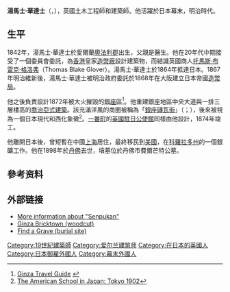 '''湯馬士·華達士'''（{{lang-en|'''Thomas Waters'''}}，{{bd|1842年|7月17日|1898年|2月5日}}），英國土木工程師和建築師。他活躍於日本幕末，明治時代。

== 生平 ==
1842年，湯馬士·華達士於愛爾蘭[[奧法利郡|奧法利郡]]{{link-en|伯爾 (奧法利郡)|Birr, County Offaly|伯爾}}出生，父親是醫生。他在20年代中期接受了一個委員會委託，為[[香港|香港]]皇家[[造幣廠|造幣廠]]設計建築物，而結識英國商人[[托馬斯·布雷克·格洛弗|托馬斯·布雷克·格洛弗]]（Thomas Blake Glover）。湯馬士·華達士於1864年抵達日本。1867年明治維新後，湯馬士·華達士被明治政府委託於1868年在大阪建立日本帝國[[造幣局_(日本)|造幣局]]。

他之後負責設計1872年被大火摧毀的[[銀座|銀座]]區<ref>[http://www.picturetokyo.com/en/city/ginza.html Ginza Travel Guide] {{webarchive|url=https://web.archive.org/web/20080106180743/http://www.picturetokyo.com/en/city/ginza.html |date=2008-01-06 }}</ref>。他重建銀座地區中央大道與一排三層樓高的[[喬治亞式建築|喬治亞式建築]]。該充滿洋風的商圈被稱為「[[銀座磚瓦街|銀座磚瓦街]]」（{{lang|en|Ginza Bricktown}}；{{lang|ja|銀座煉瓦街}}），後來被視為一個日本現代和西化象徵<ref>[http://community.asij.ac.jp/NetCommunity/Page.aspx?pid=538&srcid=530 The American School in Japan: Tokyo 1902]{{dead link|date=2018年1月 |bot=InternetArchiveBot |fix-attempted=yes }}</ref>。[[一番町(千代田區)|一番町]]的[[英國駐日大使館#歷史|英國駐日公使館]]同樣由他設計，1874年竣工。

他離開日本後，曾短暫在中國[[上海|上海]]居住，最終移民到[[美國|美國]]，在[[科羅拉多州|科羅拉多州]]的一個銀礦工作。他在1898年於[[丹佛|丹佛]]去世，墳墓位於丹佛市費爾芒特公墓。

== 參考资料 ==
{{Reflist}}

== 外部链接 ==
*[https://web.archive.org/web/20110721153610/http://www.mint.go.jp/eng/qa/museumqa_01-1.html More information about "Senpukan"]
*[https://web.archive.org/web/20050224162540/http://www.vanderbilt.edu/goyaboy/eas294b/Text/ps1-1.html Ginza Bricktown (woodcut)]
*[http://www.findagrave.com/cgi-bin/fg.cgi?page=gr&GRid=13471828 Find a Grave (burial site)] {{Wayback|url=http://www.findagrave.com/cgi-bin/fg.cgi?page=gr&GRid=13471828 |date=20140419053126 }}

{{日本御雇外國人|state=expanded}}

{{Authority control}}
{{DEFAULTSORT:Waters, Thomas}}
[[Category:19世紀建築師|Category:19世紀建築師]]
[[Category:爱尔兰建筑师|Category:爱尔兰建筑师]]
[[Category:在日本的英國人|Category:在日本的英國人]]
[[Category:日本御雇外國人|Category:日本御雇外國人]]
[[Category:幕末外國人|Category:幕末外國人]]